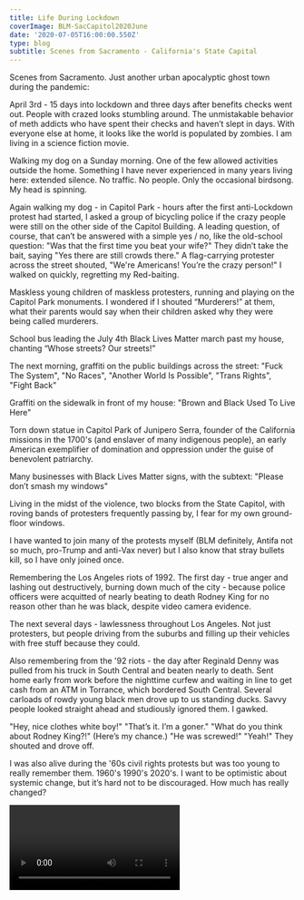 ---
title: Life During Lockdown
coverImage: BLM-SacCapitol2020June
date: '2020-07-05T16:00:00.550Z'
type: blog
subtitle: Scenes from Sacramento - California's State Capital
---

Scenes from Sacramento. Just another urban apocalyptic ghost town during the pandemic:

April 3rd - 15 days into lockdown and three days after benefits checks went out. People with crazed looks stumbling around. The unmistakable behavior of meth addicts who have spent their checks and haven’t slept in days. With everyone else at home, it looks like the world is populated by zombies. I am living in a science fiction movie.

Walking my dog on a Sunday morning. One of the few allowed activities outside the home. Something I have never experienced in many years living here: extended silence. No traffic. No people. Only the occasional birdsong. My head is spinning.

Again walking my dog - in Capitol Park - hours after the first anti-Lockdown protest had started, I asked a group of bicycling police if the crazy people were still on the other side of the Capitol Building. A leading question, of course, that can’t be answered with a simple yes / no, like the old-school question: "Was that the first time you beat your wife?" They didn’t take the bait, saying "Yes there are still crowds there." A flag-carrying protester across the street shouted, "We're Americans! You’re the crazy person!" I walked on quickly, regretting my Red-baiting.

Maskless young children of maskless protesters, running and playing on the Capitol Park monuments. I wondered if I shouted “Murderers!” at them, what their parents would say when their children asked why they were being called murderers.

School bus leading the July 4th Black Lives Matter march past my house, chanting “Whose streets? Our streets!”

The next morning, graffiti on the public buildings across the street: "Fuck The System", "No Races", "Another World Is Possible", "Trans Rights", "Fight Back"

Graffiti on the sidewalk in front of my house: "Brown and Black Used To Live Here"

Torn down statue in Capitol Park of Junipero Serra, founder of the California missions in the 1700's (and enslaver of many indigenous people), an early American exemplifier of domination and oppression under the guise of benevolent patriarchy.

Many businesses with Black Lives Matter signs, with the subtext: "Please don’t smash my windows"

Living in the midst of the violence, two blocks from the State Capitol, with roving bands of protesters frequently passing by, I fear for my own ground-floor windows.

I have wanted to join many of the protests myself (BLM definitely, Antifa not so much, pro-Trump and anti-Vax never) but I also know that stray bullets kill, so I have only joined once.

Remembering the Los Angeles riots of 1992. The first day - true anger and lashing out destructively, burning down much of the city - because police officers were acquitted of nearly beating to death Rodney King for no reason other than he was black, despite video camera evidence.

The next several days -  lawlessness throughout Los Angeles. Not just protesters, but people driving from the suburbs and filling up their vehicles with free stuff because they could.

Also remembering from the '92 riots - the day after Reginald Denny was pulled from his truck in South Central and beaten nearly to death. Sent home early from work before the nighttime curfew and waiting in line to get cash from an ATM in Torrance, which bordered South Central. Several carloads of rowdy young black men drove up to us standing ducks. Savvy people looked straight ahead and studiously ignored them. I gawked.

"Hey, nice clothes white boy!"  "That’s it. I’m a goner." "What do you think about Rodney King?!" (Here’s my chance.) "He was screwed!" "Yeah!" They shouted and drove off.

I was also alive during the '60s civil rights protests but was too young to really remember them. 1960's 1990's 2020's. I want to be optimistic about systemic change, but it’s hard not to be discouraged. How much has really changed? 

<Video
    videoSrcURL="https://www.youtube.com/embed/usLwObkTec0"
    videoTitle="BLM Protest"
 />

<PandemicProtestsSlideShow />

